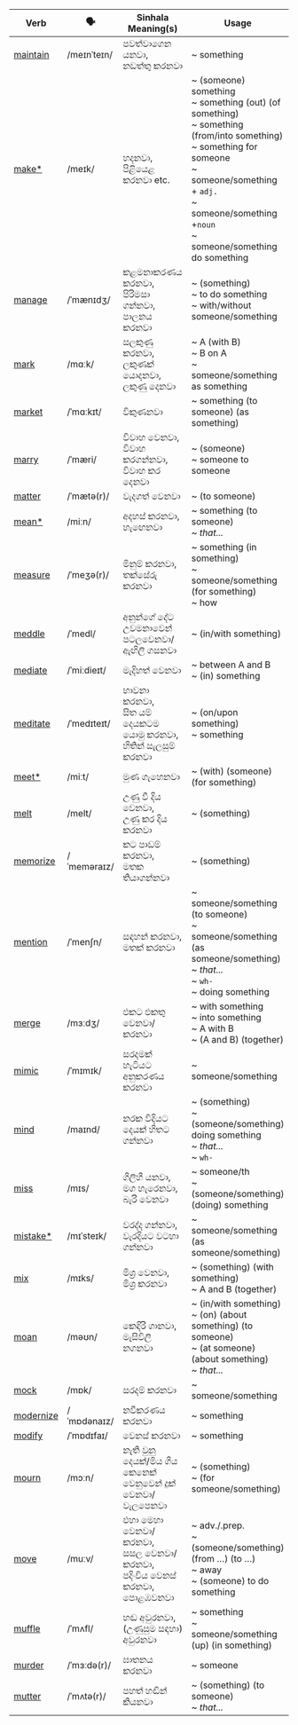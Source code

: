 | Verb                                                          | 🗣️          | Sinhala Meaning(s)                                                               | Usage                                                                                                                                                                                                                              |
| ------------------------------------------------------------- | ----------- | -------------------------------------------------------------------------------- | ---------------------------------------------------------------------------------------------------------------------------------------------------------------------------------------------------------------------------------- |
| <a href="/essential-verbs/m/examples#maintain">maintain</a>   | /meɪnˈteɪn/ | පවත්වාගෙන යනවා,<br/>නඩත්තු කරනවා                                                 | ~ something                                                                                                                                                                                                                        |
| <a href="/essential-verbs/m/examples#make">make\*</a>         | /meɪk/      | හදනවා,<br/>පිළියෙළ කරනවා etc.                                                    | ~ (someone) something<br/>~ something (out) (of something)<br/>~ something (from/into something)<br/>~ something for someone<br/>~ someone/something + `adj.`<br/>~ someone/something +`noun`<br/>~ someone/something do something |
| <a href="/essential-verbs/m/examples#manage">manage</a>       | /ˈmænɪdʒ/   | කළමනාකරණය කරනවා,<br/>පිරිමසා ගන්නවා,<br/>පාලනය කරනවා                             | ~ (something)<br/>~ to do something<br/>~ with/without someone/something                                                                                                                                                           |
| <a href="/essential-verbs/m/examples#mark">mark</a>           | /mɑːk/      | සලකුණු කරනවා,<br/>ලකුණක් යොදනවා,<br/>ලකුණු දෙනවා                                 | ~ A (with B)<br/>~ B on A<br/>~ someone/something as something                                                                                                                                                                     |
| <a href="/essential-verbs/m/examples#market">market</a>       | /ˈmɑːkɪt/   | විකුණනවා                                                                         | ~ something (to someone) (as something)                                                                                                                                                                                            |
| <a href="/essential-verbs/m/examples#marry">marry</a>         | /ˈmæri/     | විවාහ වෙනවා,<br/>විවාහ කරගන්නවා,<br/>විවාහ කර දෙනවා                              | ~ (someone)<br/>~ someone to someone                                                                                                                                                                                               |
| <a href="/essential-verbs/m/examples#matter">matter</a>       | /ˈmætə(r)/  | වැදගත් වෙනවා                                                                     | ~ (to someone)                                                                                                                                                                                                                     |
| <a href="/essential-verbs/m/examples#mean">mean\*</a>         | /miːn/      | අදහස් කරනවා,<br/>හැඟෙනවා                                                         | ~ something (to someone)<br/>~ _that..._                                                                                                                                                                                           |
| <a href="/essential-verbs/m/examples#measure">measure</a>     | /ˈmeʒə(r)/  | මිනුම් කරනවා,<br/>තක්සේරු කරනවා                                                  | ~ something (in something)<br/>~ someone/something (for something)<br/>~ how                                                                                                                                                       |
| <a href="/essential-verbs/m/examples#meddle">meddle</a>       | /ˈmedl/     | අනුන්ගේ දේට උවමනාවෙන් පටලවෙනවා/ඇඟිලි ගසනවා                                       | ~ (in/with something)                                                                                                                                                                                                              |
| <a href="/essential-verbs/m/examples#mediate">mediate</a>     | /ˈmiːdieɪt/ | මැදිහත් වෙනවා                                                                    | ~ between A and B<br/>~ (in) something                                                                                                                                                                                             |
| <a href="/essential-verbs/m/examples#meditate">meditate</a>   | /ˈmedɪteɪt/ | භාවනා කරනවා,<br/>සිත යම් දෙයකටම යොමු කරනවා,<br/>හිතින් සැලසුම් කරනවා             | ~ (on/upon something)<br/>~ something                                                                                                                                                                                              |
| <a href="/essential-verbs/m/examples#meet">meet\*</a>         | /miːt/      | මුණ ගැහෙනවා                                                                      | ~ (with) (someone) (for something)                                                                                                                                                                                                 |
| <a href="/essential-verbs/m/examples#melt">melt</a>           | /melt/      | උණු වී දිය වෙනවා,<br/>උණු කර දිය කරනවා                                           | ~ (something)                                                                                                                                                                                                                      |
| <a href="/essential-verbs/m/examples#memorize">memorize</a>   | /ˈmeməraɪz/ | කට පාඩම් කරනවා,<br/>මතක තියාගන්නවා                                               | ~ (something)                                                                                                                                                                                                                      |
| <a href="/essential-verbs/m/examples#mention">mention</a>     | /ˈmenʃn/    | සඳහන් කරනවා,<br/>මතක් කරනවා                                                      | ~ someone/something (to someone)<br/>~ someone/something (as someone/something)<br/>~ _that..._<br/>~ `wh-`<br/>~ doing something                                                                                                  |
| <a href="/essential-verbs/m/examples#merge">merge</a>         | /mɜːdʒ/     | එකට එකතු වෙනවා/කරනවා                                                             | ~ with something<br/>~ into something<br/>~ A with B<br/>~ (A and B) (together)                                                                                                                                                    |
| <a href="/essential-verbs/m/examples#mimic">mimic</a>         | /ˈmɪmɪk/    | සරදමක් හැටියට අනුකරණය කරනවා                                                      | ~ someone/something                                                                                                                                                                                                                |
| <a href="/essential-verbs/m/examples#mind">mind</a>           | /maɪnd/     | නරක විදියට දෙයක් හිතට ගන්නවා                                                     | ~ (something)<br/>~ (someone/something) doing something<br/>~ _that..._<br/>~ `wh-`                                                                                                                                                |
| <a href="/essential-verbs/m/examples#miss">miss</a>           | /mɪs/       | ගිලිහී යනවා,<br/>මග හැරෙනවා,<br/>බැරි වෙනවා                                      | ~ someone/th<br/>~ (someone/something) (doing) something                                                                                                                                                                           |
| <a href="/essential-verbs/m/examples#mistake">mistake\*</a>   | /mɪˈsteɪk/  | වරද්ද ගන්නවා,<br/>වැරදියට වටහා ගන්නවා                                            | ~ someone/something (as someone/something)                                                                                                                                                                                         |
| <a href="/essential-verbs/m/examples#mix">mix</a>             | /mɪks/      | මිශ්‍ර වෙනවා,<br/>මිශ්‍ර කරනවා                                                   | ~ (something) (with something)<br/>~ A and B (together)                                                                                                                                                                            |
| <a href="/essential-verbs/m/examples#moan">moan</a>           | /məʊn/      | කෙඳිරි ගානවා,<br/>මැසිවිලි නගනවා                                                 | ~ (in/with something)<br/>~ (on) (about something) (to someone)<br/>~ (at someone) (about something)<br/>~ _that..._                                                                                                               |
| <a href="/essential-verbs/m/examples#mock">mock</a>           | /mɒk/       | සරදම් කරනවා                                                                      | ~ someone/something                                                                                                                                                                                                                |
| <a href="/essential-verbs/m/examples#modernize">modernize</a> | /ˈmɒdənaɪz/ | නවීකරණය කරනවා                                                                    | ~ something                                                                                                                                                                                                                        |
| <a href="/essential-verbs/m/examples#modify">modify</a>       | /ˈmɒdɪfaɪ/  | වෙනස් කරනවා                                                                      | ~ something                                                                                                                                                                                                                        |
| <a href="/essential-verbs/m/examples#mourn">mourn</a>         | /mɔːn/      | නැති වුනු දෙයක්/මිය ගිය කෙනෙක් වෙනුවෙන් දුක් වෙනවා/වැලපෙනවා                      | ~ (something)<br/>~ (for someone/something)                                                                                                                                                                                        |
| <a href="/essential-verbs/m/examples#move">move</a>           | /muːv/      | එහා මෙහා වෙනවා/කරනවා,<br/>සසල වෙනවා/කරනවා,<br/>පදිංචිය වෙනස් කරනවා,<br/>පොළඹවනවා | ~ adv./.prep.<br/>~ (someone/something) (from …) (to …)<br/>~ away<br/>~ (someone) to do something                                                                                                                                 |
| <a href="/essential-verbs/m/examples#muffle">muffle</a>       | /ˈmʌfl/     | හඬ අවුරනවා,<br/>(උණුසුම සඳහා) අවුරනවා                                            | ~ something<br/>~ someone/something (up) (in something)                                                                                                                                                                            |
| <a href="/essential-verbs/m/examples#murder">murder</a>       | /ˈmɜːdə(r)/ | ඝාතනය කරනවා                                                                      | ~ someone                                                                                                                                                                                                                          |
| <a href="/essential-verbs/m/examples#mutter">mutter</a>       | /ˈmʌtə(r)/  | පහත් හඬින් කියනවා                                                                | ~ (something) (to someone)<br/>~ _that..._                                                                                                                                                                                         |
